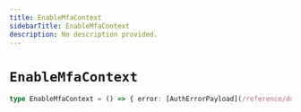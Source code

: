 ```yaml
---
title: EnableMfaContext
sidebarTitle: EnableMfaContext
description: No description provided.
---
```


# `EnableMfaContext`

```ts
type EnableMfaContext = () => { error: [AuthErrorPayload](/reference/docgen/javascript/auth/types/auth-error-payload) | null, imageUrl: string | null, secret: string | null }
```
